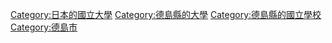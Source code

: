 [[Category:日本的國立大學|Category:日本的國立大學]]
[[Category:德島縣的大學|Category:德島縣的大學]]
[[Category:德島縣的國立學校|Category:德島縣的國立學校]]
[[Category:德島市|Category:德島市]]